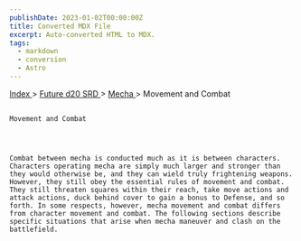 ```yaml
---
publishDate: 2023-01-02T00:00:00Z
title: Converted MDX File
excerpt: Auto-converted HTML to MDX.
tags:
  - markdown
  - conversion
  - Astro
---
```







[
      Index
     ](-index)
     >
     [
      Future d20 SRD
     ](future-d20-srd-index)
     >
     [
      Mecha
     ](future-d20-srd-mecha-index)
     > Movement and Combat
    




## 
    Movement and Combat
   



    Combat between mecha is conducted much as it is between characters. Characters operating mecha are simply much larger and stronger than they would otherwise be, and they can wield truly frightening weapons. However, they still obey the essential rules of movement and combat. They still threaten squares within their reach, take move actions and attack actions, duck behind cover to gain a bonus to Defense, and so forth. In some respects, however, mecha movement and combat differs from character movement and combat. The following sections describe specific situations that arise when mecha maneuver and clash on the battlefield.
   





